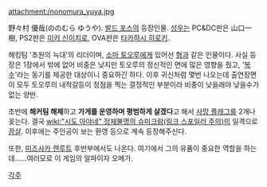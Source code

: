 attachment:/nonomura_yuya.jpg

野々村 優哉(ののむら ゆうや). [[발드 포스]]의 등장인물. [[성우]]는 PC&DC판은 山口一樹, PS2판은 [[미키 신이치로]], OVA판은 [[타카하시 히로키]].

해킹팀 '초원의 늑대'의 리더이며, [[소마 토오루]]에게 있어선 [[형]]과 같은 인물이다. 사실 등장은 1장에서 밖에 없어 비중은 낮지만 토오루의 정신적인 면에 많은 영향을 줬고, '[[복수]]'라는 동기를 제공한 대상이니 중요하긴 하다. 이후 귀신처럼 몇번 나오는데 출연장면이 모두 토오루의 내적갈등이 정점을 찍는 결정적인 부분이라 비중이 낮을래야 낮을수가 없는 양반.

초반에 '''해커팀 해체'''하고 '''가게를 운영하며 평범하게 살겠다'''고 해서 [[사망 플래그]]를 2개나 꽂는다. 결국 [[wiki:"시도 아야네" 정체불명의 슈미크람(링크 스포일러 주의)]]의 일격으로 [[끔살]]. 이후에는 주인공이 보는 환영 등으로 계속 등장해주신다.

또한, [[미즈사카 렌]]루트 후반부에서도 나온다. 여기에서 그의 유품이 중요한 역할을 하는데......여러모로 이 게임의 알파이자 오메가.

[[각주]]
